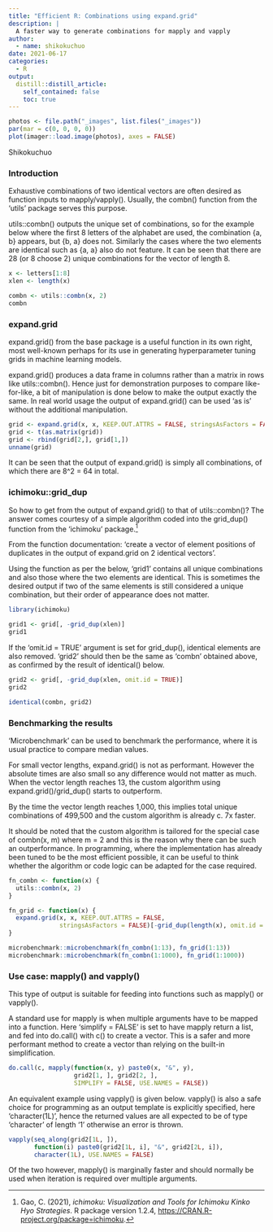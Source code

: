 ```yaml
---
title: "Efficient R: Combinations using expand.grid"
description: |
  A faster way to generate combinations for mapply and vapply
author:
  - name: shikokuchuo
date: 2021-06-17
categories:
  - R
output:
  distill::distill_article:
    self_contained: false
    toc: true
---
```


```r

photos <- file.path("_images", list.files("_images"))
par(mar = c(0, 0, 0, 0))
plot(imager::load.image(photos), axes = FALSE)

```
<aside> Shikokuchuo </aside>

### Introduction

Exhaustive combinations of two identical vectors are often desired as function inputs to mapply/vapply(). Usually, the combn() function from the 'utils' package serves this purpose.

utils::combn() outputs the unique set of combinations, so for the example below where the first 8 letters of the alphabet are used, the combination {a, b} appears, but {b, a} does not. Similarly the cases where the two elements are identical such as {a, a} also do not feature. It can be seen that there are 28 (or 8 choose 2) unique combinations for the vector of length 8. 

```r
x <- letters[1:8]
xlen <- length(x)

combn <- utils::combn(x, 2)
combn
```

### expand.grid

expand.grid() from the base package is a useful function in its own right, most well-known perhaps for its use in generating hyperparameter tuning grids in machine learning models.

expand.grid() produces a data frame in columns rather than a matrix in rows like utils::combn(). Hence just for demonstration purposes to compare like-for-like, a bit of manipulation is done below to make the output exactly the same. In real world usage the output of expand.grid() can be used 'as is' without the additional manipulation.

```r
grid <- expand.grid(x, x, KEEP.OUT.ATTRS = FALSE, stringsAsFactors = FALSE)
grid <- t(as.matrix(grid))
grid <- rbind(grid[2,], grid[1,])
unname(grid)
```

It can be seen that the output of expand.grid() is simply all combinations, of which there are 8^2 = 64 in total.

### ichimoku::grid_dup

So how to get from the output of expand.grid() to that of utils::combn()? The answer comes courtesy of a simple algorithm coded into the grid_dup() function from the 'ichimoku' package.^[Gao, C. (2021), *ichimoku: Visualization and Tools for Ichimoku Kinko Hyo Strategies*. R package version 1.2.4, <https://CRAN.R-project.org/package=ichimoku>.]

From the function documentation: 'create a vector of element positions of duplicates in the output of expand.grid on 2 identical vectors'.

Using the function as per the below, 'grid1' contains all unique combinations and also those where the two elements are identical. This is sometimes the desired output if two of the same elements is still considered a unique combination, but their order of appearance does not matter.

```r
library(ichimoku)

grid1 <- grid[, -grid_dup(xlen)]
grid1

```

If the 'omit.id = TRUE' argument is set for grid_dup(), identical elements are also removed. 'grid2' should then be the same as 'combn' obtained above, as confirmed by the result of identical() below.

```r
grid2 <- grid[, -grid_dup(xlen, omit.id = TRUE)]
grid2

identical(combn, grid2)
```

### Benchmarking the results

'Microbenchmark' can be used to benchmark the performance, where it is usual practice to compare median values.

For small vector lengths, expand.grid() is not as performant. However the absolute times are also small so any difference would not matter as much. When the vector length reaches 13, the custom algorithm using expand.grid()/grid_dup() starts to outperform.

By the time the vector length reaches 1,000, this implies total unique combinations of 499,500 and the custom algorithm is already c. 7x faster.

It should be noted that the custom algorithm is tailored for the special case of combn(x, m) where m = 2 and this is the reason why there can be such an outperformance. In programming, where the implementation has already been tuned to be the most efficient possible, it can be useful to think whether the algorithm or code logic can be adapted for the case required.

```r
fn_combn <- function(x) {
  utils::combn(x, 2)
}

fn_grid <- function(x) {
  expand.grid(x, x, KEEP.OUT.ATTRS = FALSE,
              stringsAsFactors = FALSE)[-grid_dup(length(x), omit.id = TRUE), ]
}

microbenchmark::microbenchmark(fn_combn(1:13), fn_grid(1:13))
microbenchmark::microbenchmark(fn_combn(1:1000), fn_grid(1:1000))

```

### Use case: mapply() and vapply()

This type of output is suitable for feeding into functions such as mapply() or vapply().

A standard use for mapply is when multiple arguments have to be mapped into a function. Here 'simplify = FALSE' is set to have mapply return a list, and fed into do.call() with c() to create a vector. This is a safer and more performant method to create a vector than relying on the built-in simplification.

```r
do.call(c, mapply(function(x, y) paste0(x, "&", y), 
                  grid2[1, ], grid2[2, ],
                  SIMPLIFY = FALSE, USE.NAMES = FALSE))

```

An equivalent example using vapply() is given below. vapply() is also a safe choice for programming as an output template is explicitly specified, here 'character(1L)', hence the returned values are all expected to be of type 'character' of length '1' otherwise an error is thrown.

```r
vapply(seq_along(grid2[1L, ]),
       function(i) paste0(grid2[1L, i], "&", grid2[2L, i]),
       character(1L), USE.NAMES = FALSE)
```

Of the two however, mapply() is marginally faster and should normally be used when iteration is required over multiple arguments.
